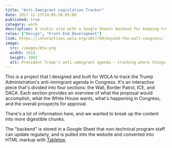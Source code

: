 ```yaml
---
title: "Anti-Immigrant Legislation Tracker"
date: 2017-12-13T14:05:58-05:00
published: true
category: work
description: A static site with a Google Sheets backend for keeping track of anti-immigrant legislation in Congress
roles: ["Design", "Front-End Development"]
link: https://interactives.wola.org/2017/09/beyond-the-wall-congress/
image:
  src: /images/btw.png
  width: 1614
  height: 1082
  alt: President Trump's anti-immigrant agenda — tracking where things stand in Congress
---
```


This is a project that I designed and built for WOLA to track the Trump Administration's anti-immigrant agenda in Congress. It's an interactive piece that's divided into four sections: the Wall, Border Patrol, ICE, and DACA. Each section provides an overview of what the proposal would accomplish, what the White House wants, what's happening in Congress, and the overall prospects for approval.

There's a lot of information here, and we wanted to break up the content into more digestible chunks.

The "backend" is stored in a Google Sheet that non-technical program staff can update regularly, and is pulled into the website and converted into HTML markup with [Tabletop](https://github.com/jsoma/tabletop).
